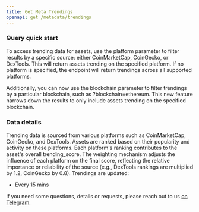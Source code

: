 ```yaml
---
title: Get Meta Trendings
openapi: get /metadata/trendings
---
```


### Query quick start

To access trending data for assets, use the platform parameter to filter results by a specific source: either CoinMarketCap, CoinGecko, or DexTools. This will return assets trending on the specified platform. If no platform is specified, the endpoint will return trendings across all supported platforms.

Additionally, you can now use the blockchain parameter to filter trendings by a particular blockchain, such as ?blockchain=ethereum. This new feature narrows down the results to only include assets trending on the specified blockchain.

### Data details

Trending data is sourced from various platforms such as CoinMarketCap, CoinGecko, and DexTools. Assets are ranked based on their popularity and activity on these platforms. Each platform's ranking contributes to the asset's overall trending_score. The weighting mechanism adjusts the influence of each platform on the final score, reflecting the relative importance or reliability of the source (e.g., DexTools rankings are multiplied by 1.2, CoinGecko by 0.8).
Trendings are updated:

- Every 15 mins

If you need some questions, details or requests, please reach out to us [on Telegram](https://t.me/MobulaPartnerBot?start=Mobula_Meta_Trendings).
